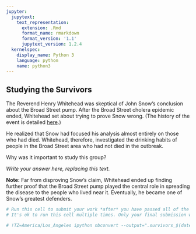 ```yaml
---
jupyter:
  jupytext:
    text_representation:
      extension: .Rmd
      format_name: rmarkdown
      format_version: '1.1'
      jupytext_version: 1.2.4
  kernelspec:
    display_name: Python 3
    language: python
    name: python3
---
```


## Studying the Survivors


The Reverend Henry Whitehead was skeptical of John Snow’s conclusion about the Broad Street pump. After the Broad Street cholera epidemic ended, Whitehead set about trying to prove Snow wrong.  (The history of the event is detailed [here](http://www.ncbi.nlm.nih.gov/pmc/articles/PMC1034367/pdf/medhist00183-0026.pdf).)

He realized that Snow had focused his analysis almost entirely on those who had died. Whitehead, therefore, investigated the drinking habits of people in the Broad Street area who had not died in the outbreak.

Why was it important to study this group?


*Write your answer here, replacing this text.*


**Note:** Far from disproving Snow’s claim, Whitehead ended up finding further proof that the Broad Street pump played the central role in spreading the disease to the people who lived near it. Eventually, he became one of Snow’s greatest defenders.

```python
# Run this cell to submit your work *after* you have passed all of the test cells.
# It's ok to run this cell multiple times. Only your final submission will be scored.

# !TZ=America/Los_Angeles ipython nbconvert --output=".survivors_$(date +%m%d_%H%M)_submission.html" survivors.ipynb
```
